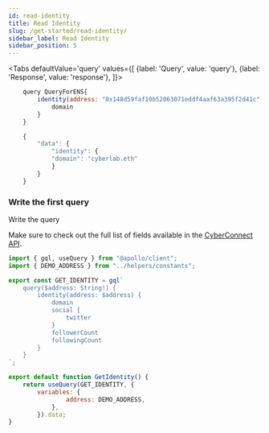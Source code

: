 ```yaml
---
id: read-identity
title: Read Identity
slug: /get-started/read-identity/
sidebar_label: Read Identity
sidebar_position: 5
---
```



<Tabs
    defaultValue='query'
    values={[
        {label: 'Query', value: 'query'},
        {label: 'Response', value: 'response'},
    ]}>
<TabItem value="query">

```jsx
    query QueryForENS{
        identity(address: "0x148d59faf10b52063071eddf4aaf63a395f2d41c", network: ETH) {
            domain
        }
    }
```

</TabItem>
<TabItem value="response">

```jsx
    {
        "data": {
            "identity": {
            "domain": "cyberlab.eth"
            }
        }
    }
```

</TabItem>
</Tabs>


### Write the first query
Write the query

Make sure to check out the full list of fields available in the [CyberConnect API](/cyberconnect-api/overview/).

```jsx title="/src/queries/GetIdentity.js"
import { gql, useQuery } from "@apollo/client";
import { DEMO_ADDRESS } from "../helpers/constants";

export const GET_IDENTITY = gql`
    query($address: String!) {
        identity(address: $address) {
            domain
            social {
                twitter
            }
            followerCount
            followingCount
        }
    }
`;

export default function GetIdentity() {
    return useQuery(GET_IDENTITY, {
        variables: {
                address: DEMO_ADDRESS,
            },
        }).data;
}
```
